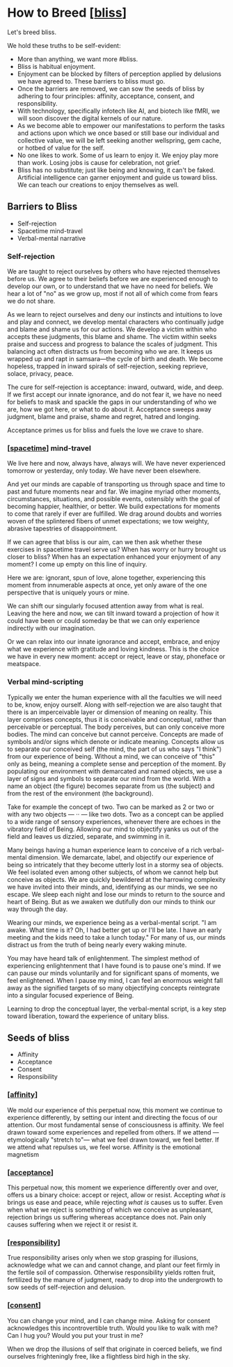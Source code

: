 # How to Breed [[bliss]]

Let's breed bliss.

We hold these truths to be self-evident:

- More than anything, we want more #bliss.
- Bliss is habitual enjoyment.
- Enjoyment can be blocked by filters of perception applied by delusions we have agreed to. These barriers to bliss must go.
- Once the barriers are removed, we can sow the seeds of bliss by adhering to four principles: affinity, acceptance, consent, and responsibility.
- With technology, specifically infotech like AI, and biotech like fMRI, we will soon discover the digital kernels of our nature.
- As we become able to empower our manifestations to perform the tasks and actions upon which we once based or still base our individual and collective value, we will be left seeking another wellspring, gem cache, or hotbed of value for the self.
- No one likes to work. Some of us learn to enjoy it. We enjoy play more than work. Losing jobs is cause for celebration, not grief.
- Bliss has no substitute; just like being and knowing, it can't be faked. Artificial intelligence can garner enjoyment and guide us toward bliss. We can teach our creations to enjoy themselves as well.

## Barriers to Bliss

- Self-rejection
- Spacetime mind-travel
- Verbal-mental narrative

### Self-rejection

We are taught to reject ourselves by others who have rejected themselves before us. We agree to their beliefs before we are experienced enough to develop our own, or to understand that we have no need for beliefs. We hear a lot of "no" as we grow up, most if not all of which come from fears we do not share.

As we learn to reject ourselves and deny our instincts and intuitions to love and play and connect, we develop mental characters who continually judge and blame and shame us for our actions. We develop a victim within who accepts these judgments, this blame and shame. The victim within seeks praise and success and progress to balance the scales of judgment. This balancing act often distracts us from becoming who we are. It keeps us wrapped up and rapt in samsara—the cycle of birth and death. We become hopeless, trapped in inward spirals of self-rejection, seeking reprieve, solace, privacy, peace.

The cure for self-rejection is acceptance: inward, outward, wide, and deep. If we first accept our innate ignorance, and do not fear it, we have no need for beliefs to mask and spackle the gaps in our understanding of who we are, how we got here, or what to do about it. Acceptance sweeps away judgment, blame and praise, shame and regret, hatred and longing.

Acceptance primes us for bliss and fuels the love we crave to share.

### [[spacetime]] mind-travel

We live here and now, always have, always will. We have never experienced tomorrow or yesterday, only today. We have never been elsewhere.

And yet our minds are capable of transporting us through space and time to past and future moments near and far. We imagine myriad other moments, circumstances, situations, and possible events, ostensibly with the goal of becoming happier, healthier, or better. We build expectations for moments to come that rarely if ever are fulfilled. We drag around doubts and worries woven of the splintered fibers of unmet expectations; we tow weighty, abrasive tapestries of disappointment.

If we can agree that bliss is our aim, can we then ask whether these exercises in spacetime travel serve us? When has worry or hurry brought us closer to bliss? When has an expectation enhanced your enjoyment of any moment? I come up empty on this line of inquiry.

Here we are: ignorant, spun of love, alone together, experiencing this moment from innumerable aspects at once, yet only aware of the one perspective that is uniquely yours or mine.

We can shift our singularly focused attention away from what is real. Leaving the here and now, we can tilt inward toward a projection of how it could have been or could someday be that we can only experience indirectly with our imagination.

Or we can relax into our innate ignorance and accept, embrace, and enjoy what we experience with gratitude and loving kindness. This is the choice we have in every new moment: accept or reject, leave or stay, phoneface or meatspace.

### Verbal mind-scripting

Typically we enter the human experience with all the faculties we will need to be, know, enjoy ourself. Along with self-rejection we are also taught that there is an imperceivable layer or dimension of meaning on reality. This layer comprises concepts, thus it is conceivable and conceptual, rather than perceivable or perceptual. The body perceives, but can only conceive more bodies. The mind can conceive but cannot perceive. Concepts are made of symbols and/or signs which denote or indicate meaning. Concepts allow us to separate our conceived self (the mind, the part of us who says "I think") from our experience of being. Without a mind, we can conceive of "this" only as being, meaning a complete sense and perception of the moment. By populating our environment with demarcated and named objects, we use a layer of signs and symbols to separate our mind from the world. With a name an object (the figure) becomes separate from us (the subject) and from the rest of the environment (the background).

Take for example the concept of two. Two can be marked as 2 or two or with any two objects — ·· — like two dots. Two as a concept can be applied to a wide range of sensory experiences, whenever there are echoes in the vibratory field of Being. Allowing our mind to objectify yanks us out of the field and leaves us dizzied, separate, and swimming in it.

Many beings having a human experience learn to conceive of a rich verbal-mental dimension. We demarcate, label, and objectify our experience of being so intricately that they become utterly lost in a stormy sea of objects. We feel isolated even among other subjects, of whom we cannot help but conceive as objects. We are quickly bewildered at the harrowing complexity we have invited into their minds, and, identifying as our minds, we see no escape. We sleep each night and lose our minds to return to the source and heart of Being. But as we awaken we dutifully don our minds to think our way through the day.

Wearing our minds, we experience being as a verbal-mental script. "I am awake. What time is it? Oh, I had better get up or I'll be late. I have an early meeting and the kids need to take a lunch today." For many of us, our minds distract us from the truth of being nearly every waking minute.

You may have heard talk of enlightenment. The simplest method of experiencing enlightenment that I have found is to pause one's mind. If we can pause our minds voluntarily and for significant spans of moments, we feel enlightened. When I pause my mind, I can feel an enormous weight fall away as the signified targets of so many objectifying concepts reintegrate into a singular focused experience of Being.

Learning to drop the conceptual layer, the verbal-mental script, is a key step toward liberation, toward the experience of unitary bliss.

## Seeds of bliss

- Affinity
- Acceptance
- Consent
- Responsibility

### [[affinity]]

We mold our experience of this perpetual now, this moment we continue to experience differently, by setting our intent and directing the focus of our attention. Our most fundamental sense of consciousness is affinity. We feel drawn toward some experiences and repelled from others. If we attend — etymologically "stretch to"— what we feel drawn toward, we feel better. If we attend what repulses us, we feel worse. Affinity is the emotional magnetism

### [[acceptance]]

This perpetual now, this moment we experience differently over and over, offers us a binary choice: accept or reject, allow or resist. Accepting _what is_ brings us ease and peace, while rejecting _what is_ causes us to suffer. Even when what we reject is something of which we conceive as unpleasant, rejection brings us suffering whereas acceptance does not. Pain only causes suffering when we reject it or resist it.

### [[responsibility]]

True responsibility arises only when we stop grasping for illusions, acknowledge what we can and cannot change, and plant our feet firmly in the fertile soil of compassion. Otherwise responsibility yields rotten fruit, fertilized by the manure of judgment, ready to drop into the undergrowth to sow seeds of self-rejection and delusion.

### [[consent]]

You can change your mind, and I can change mine. Asking for consent acknowledges this incontrovertible truth. Would you like to walk with me? Can I hug you? Would you put your trust in me?

When we drop the illusions of self that originate in coerced beliefs, we find ourselves frighteningly free, like a flightless bird high in the sky.

[//begin]: # 'Autogenerated link references for markdown compatibility'
[bliss]: ../get-real/bliss 'bliss'
[spacetime]: spacetime 'Spacetime'
[affinity]: ../get-real/affinity 'Affinity'
[acceptance]: acceptance 'Acceptance'
[responsibility]: responsibility 'Responsibility'
[consent]: consent 'Consent'
[//end]: # 'Autogenerated link references'
